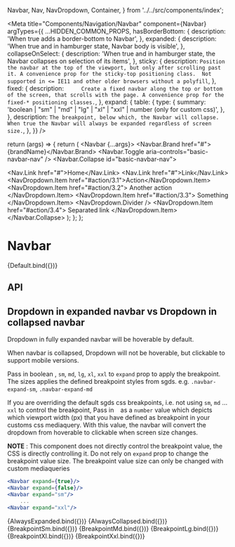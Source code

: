   Navbar,
  Nav,
  NavDropdown,
  Container,
} from '../../src/components/index';

<Meta
  title="Components/Navigation/Navbar"
  component={Navbar}
  argTypes={{
    ...HIDDEN_COMMON_PROPS,
    hasBorderBottom: {
      description: 'When true adds a border-bottom to Navbar',
    },
    expanded: {
      description: 'When true and in hamburger state, Navbar body is visible',
    },
    collapseOnSelect: {
      description:
        'When true and in hamburger state, the Navbar collapses on selection of its items',
    },
    sticky: {
      description: `Position the navbar at the top of the viewport, but only after scrolling past it. A convenience prop for the sticky-top positioning class.  Not supported in <= IE11 and other older browsers without a polyfill`,
    },
    fixed: {
      description: `	
Create a fixed navbar along the top or bottom of the screen, that scrolls with the page. A convenience prop for the fixed-* positioning classes.`,
    },
    expand: {
      table: {
        type: {
          summary:
            'boolean | "sm" | "md" | "lg" | "xl" | "xxl" | number (only for custom css)',
        },
      },
      description: `The breakpoint, below which, the Navbar will collapse. When true the Navbar will always be expanded regardless of screen size.`,
    },
  }}
/>

  return (args) => {
    return (
      <Navbar {...args}>
        <Container>
          <Navbar.Brand href="#">{brandName}</Navbar.Brand>
          <Navbar.Toggle aria-controls="basic-navbar-nav" />
          <Navbar.Collapse id="basic-navbar-nav">
            <Nav className="me-auto" navbarScroll>
              <Nav.Link href="#">Home</Nav.Link>
              <Nav.Link href="#">Link</Nav.Link>
              <NavDropdown
                title="Dropdown"
                id="basic-nav-dropdown"
                href="https://google.com"
              >
                <NavDropdown.Item href="#action/3.1">Action</NavDropdown.Item>
                <NavDropdown.Item href="#action/3.2">
                  Another action
                </NavDropdown.Item>
                <NavDropdown.Item href="#action/3.3">
                  Something
                </NavDropdown.Item>
                <NavDropdown.Divider />
                <NavDropdown.Item href="#action/3.4">
                  Separated link
                </NavDropdown.Item>
              </NavDropdown>
            </Nav>
          </Navbar.Collapse>
        </Container>
      </Navbar>
    );
  };
};


# Navbar

<Canvas>
  <Story name="Default" height="250px">
    {Default.bind({})}
  </Story>
</Canvas>

## API

<ArgsTable story="Default" />

## Dropdown in expanded navbar vs Dropdown in collapsed navbar

Dropdown in fully expanded navbar will be hoverable by default.

When navbar is collapsed, Dropdown will not be hoverable, but clickable to support mobile versions.

Pass in boolean , `sm`, `md`, `lg`, `xl`, `xxl` to `expand` prop to apply the breakpoint. 
The sizes applies the defined breakpoint styles from sgds. e.g. `.navbar-expand-sm`, `.navbar-expand-md`

If you are overriding the default sgds css breakpoints, i.e. not using `sm`, `md` ... `xxl` to control the breakpoint, 
Pass in ` ` as a `number` value which depicts which viewport width (px) that you have defined as breakpoint in your customs css mediaquery.
With this value, the navbar will convert the dropdown from hoverable to clickable when screen size changes.

**NOTE** : This component does not directly control the breakpoint value, the CSS is directly controlling it.
Do not rely on `expand` prop to change the breakpoint value size. The breakpoint value size can only be changed with custom mediaqueries

```jsx
<Navbar expand={true}/>
<Navbar expand={false}/>
<Navbar expand="sm"/>
    ...
<Navbar expand="xxl"/>
```

<Canvas>
  <Story name="Always Expanded" args={{ expand: true }}>
    {AlwaysExpanded.bind({})}
  </Story>
</Canvas>

<Canvas>
  <Story name="Always Collapsed" args={{ expand: false }}>
    {AlwaysCollapsed.bind({})}
  </Story>
</Canvas>

<Canvas>
  <Story name="Breakpoint-sm" args={{ expand: 'sm' }}>
    {BreakpointSm.bind({})}
  </Story>
</Canvas>

<Canvas>
  <Story name="Breakpoint-md" args={{ expand: 'md' }}>
    {BreakpointMd.bind({})}
  </Story>
</Canvas>

<Canvas>
  <Story name="Breakpoint-lg" args={{ expand: 'lg' }}>
    {BreakpointLg.bind({})}
  </Story>
</Canvas>

<Canvas>
  <Story name="Breakpoint-xl" args={{ expand: 'xl' }}>
    {BreakpointXl.bind({})}
  </Story>
</Canvas>

<Canvas>
  <Story name="Breakpoint-xxl" args={{ expand: 'xxl' }}>
    {BreakpointXxl.bind({})}
  </Story>
</Canvas>
